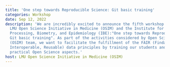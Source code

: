 ```yaml
---
title: 'One step towards Reproducible Science: Git basic training'
categories: Workshop
date: Sep 12, 2022
description: 'We are incredibly excited to announce the fifth workshop held by the
  LMU Open Science Initiative in Medicine (OSIM) and the Institute for Medical Information
  Processing, Biometry, and Epidemiology (IBE):"One step towards Reproducible Science:
  Git basic training". As part of the activities considered by Open Science in Medicine
  (OSIM) team, we want to facilitate the fulfillment of the FAIR (Findable, Accessible,
  Interoperable, Reusable) data principles by training our students and faculty in
  practical Open Science aspects.'
host: LMU Open Science Initiative in Medicine (OSIM)
---
```

